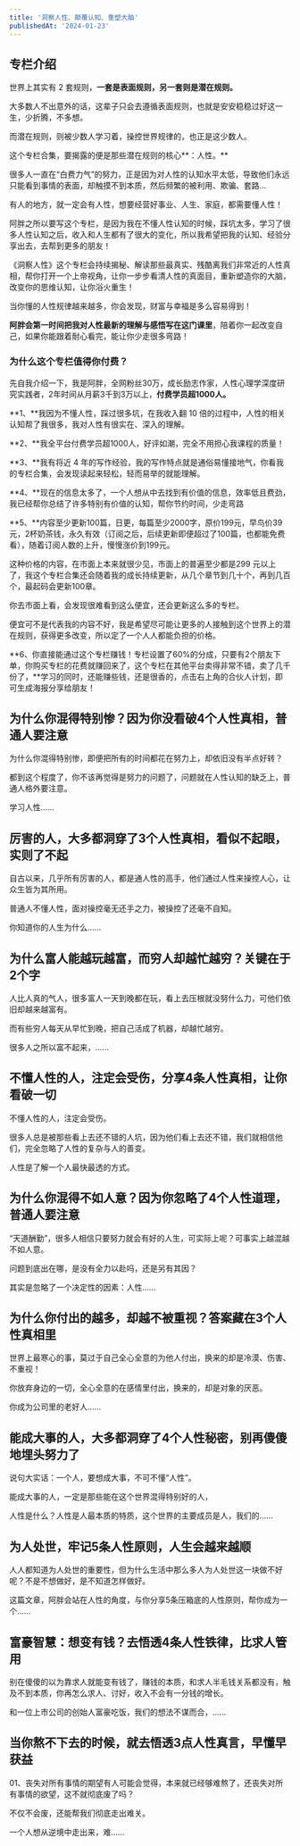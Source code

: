 ```yaml
---
title: '洞察人性、颠覆认知、重塑大脑'
publishedAt: '2024-01-23'
---
```


## 专栏介绍

世界上其实有 2 套规则，**一套是表面规则，另一套则是潜在规则。**

大多数人不出意外的话，这辈子只会去遵循表面规则，也就是安安稳稳过好这一生，少折腾，不多想。

而潜在规则，则被少数人学习着，操控世界规律的，也正是这少数人。

这个专栏合集，要揭露的便是那些潜在规则的核心**：人性。**

很多人一直在“白费力气”的努力，正是因为对人性的认知水平太低，导致他们永远只能看到事情的表面，却触摸不到本质，然后频繁的被利用、欺骗、套路...

有人的地方，就一定会有人性，想要经营好事业、人生、家庭，都需要懂人性！

阿胖之所以要写这个专栏，是因为我在不懂人性认知的时候，踩坑太多，学习了很多人性认知之后，收入和人生都有了很大的变化，所以我希望把我的认知、经验分享出去，去帮到更多的朋友！

《洞察人性》这个专栏会持续揭秘、解读那些最真实、残酷离我们非常近的人性真相，帮你打开一个上帝视角，让你一步步看清人性的真面目，重新塑造你的大脑，改变你的思维认知，让你浴火重生！

当你懂的人性规律越来越多，你会发现，财富与幸福是多么容易得到！

**阿胖会第一时间把我对人性最新的理解与感悟写在这门课里**，陪着你一起改变自己，如果你能跟着耐心看完，能让你少走很多弯路！

### **为什么这个专栏值得你付费？**

先自我介绍一下，我是阿胖，全网粉丝30万，成长励志作家，人性心理学深度研究实践者，2年时间从月薪3千到3万以上，**付费学员超1000人。**

**1、**我因为不懂人性，踩过很多坑，在我收入翻 10 倍的过程中，人性的相关认知帮了我很多，我对人性有很实在、深入的理解。

**2、**我全平台付费学员超1000人，好评如潮，完全不用担心我课程的质量！

**3、**我有将近 4 年的写作经验，我的写作特点就是通俗易懂接地气，你看我的专栏合集，会发现读起来轻松，轻而易举的就能理解。

**4、**现在的信息太多了，一个人想从中去找到有价值的信息，效率低且费劲，我已经帮你总结了许多特别有价值的认知，帮你节约时间，少走弯路

**5、**内容至少更新100篇，日更，每篇至少2000字，原价199元，早鸟价39元，2杯奶茶钱，永久有效（订阅之后，后续更新即便超过了100篇，也都能免费看），随着订阅人数的上升，慢慢涨价到199元。

这种价格的内容，在市面上本来就很少见，市面上的普遍至少都是299 元以上了，我这个专栏合集还会随着我的成长持续更新，从几个章节到几十个，再到几百个，最起码会更新100章。

你去市面上看，会发现很难看到这么便宜，还会更新这么多的专栏。

便宜可不是代表我的内容不好，我是希望尽可能让更多的人接触到这个世界上的潜在规则，获得更多改变，所以定了一个人人都能负担的价格。

**6、你直接能通过这个专栏赚钱！专栏设置了60%的分成，只要有2个朋友下单，你购买专栏的花费就赚回来了，这个专栏在其他平台卖得非常不错，卖了几千份了，**学习的同时，还能赚些钱，还是很香的，点击右上角的合伙人计划，即可生成海报分享给朋友！

## 为什么你混得特别惨？因为你没看破4个人性真相，普通人要注意
为什么你混得特别惨，即便把所有的时间都花在努力上，却依旧没有半点好转？

都到这个程度了，你不该再觉得是努力的问题了，问题就在人性认知的缺乏上，普通人格外要注意。

学习人性......

## 厉害的人，大多都洞穿了3个人性真相，看似不起眼，实则了不起
自古以来，几乎所有厉害的人，都是通人性的高手，他们通过人性来操控人心，让众生皆为其所用。

普通人不懂人性，面对操控毫无还手之力，被操控了还毫不自知。

你知道你的人生为什么......

## 为什么富人能越玩越富，而穷人却越忙越穷？关键在于2个字
人比人真的气人，很多富人一天到晚都在玩，看上去压根就没努什么力，可他们依旧却越来越富有。

而有些穷人每天从早忙到晚，把自己活成了机器，却越忙越穷。

很多人之所以富不起来，......

## 不懂人性的人，注定会受伤，分享4条人性真相，让你看破一切
不懂人性的人，注定会受伤。

很多人总是被那些看上去还不错的人坑，因为他们看上去还不错，我们就相信他们，完全忽略了人性的复杂与人的善变。

人性是了解一个人最快最透的方式。

## 为什么你混得不如人意？因为你忽略了4个人性道理，普通人要注意
“天道酬勤”，很多人相信只要努力就会有好的人生，可实际上呢？可事实上越混越不如人意。

问题到底出在哪，是没有全力以赴吗，还是另有其因？

其实是忽略了一个决定性的因素：人性......

## 为什么你付出的越多，却越不被重视？答案藏在3个人性真相里
世界上最寒心的事，莫过于自己全心全意的为他人付出，换来的却是冷漠、伤害、不重视！

你放弃身边的一切，全心全意的在感情里付出，换来的，却是对象的厌恶。

你成为公司里的老好人......

## 能成大事的人，大多都洞穿了4个人性秘密，别再傻傻地埋头努力了
说句大实话：一个人，要想成大事，不可不懂“人性”。

能成大事的人，一定是那些能在这个世界混得特别好的人，

人性是什么？人性是人最本质的特质，这个世界的主要成员是人，我们的......

## 为人处世，牢记5条人性原则，人生会越来越顺
人人都知道为人处世的重要性，但为什么生活中那么多人为人处世这一块做不好呢？不是不想做好，是不知道怎样做好。

这篇文章，阿胖会站在人性的角度，与你分享5条压箱底的人性原则，帮你成为一个......

## 富豪智慧：想变有钱？去悟透4条人性铁律，比求人管用
别在傻傻的以为靠求人就能变有钱了，赚钱的本质，和求人半毛钱关系都没有，触及不到本质，你再怎么求人、讨好，收入不会有一分钱的增长。

和一位上市公司的创始人富豪吃饭，我们的想法不谋而合，......

## 当你熬不下去的时候，就去悟透3点人性真言，早懂早获益
01、丧失对所有事情的期望有人可能会觉得，本来就已经够难熬了，还丧失对所有事情的欲望，这不就彻底废了吗？

不仅不会废，还能帮我们彻底走出难关。

一个人想从逆境中走出来，难......

